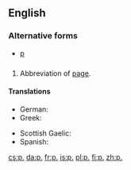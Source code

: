 {{also|Appendix:Variations of "p"}}
==English==

===Alternative forms===
* [[p]]

==={{abbreviation}}===
{{en-noun|pp.}}

# Abbreviation of [[page]].

====Translations====
{{trans-top|page}}
* German: {{t+|de|Seite|f|alt=S.}}
* Greek: {{t-|el|σ.|tr=s.|sc=Grek}}
{{trans-mid}}
* Scottish Gaelic: {{t-|gd|td}}
* Spanish: {{t|es|p.}}
{{trans-bottom}}

[[cs:p.]]
[[da:p.]]
[[fr:p.]]
[[is:p.]]
[[pl:p.]]
[[fi:p.]]
[[zh:p.]]